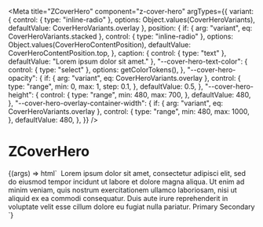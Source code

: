 
<Meta
  title="ZCoverHero"
  component="z-cover-hero"
  argTypes={{
    variant: {
      control: { type: "inline-radio" },
      options: Object.values(CoverHeroVariants),
      defaultValue: CoverHeroVariants.overlay
    },
    position: {
      if: { arg: "variant", eq: CoverHeroVariants.stacked },
      control: { type: "inline-radio" },
      options: Object.values(CoverHeroContentPosition),
      defaultValue: CoverHeroContentPosition.top,
    },
    caption: {
      control: { type: "text" },
      defaultValue: "Lorem ipsum dolor sit amet."
    },
    "--cover-hero-text-color": {
      control: { type: "select" },
      options: getColorTokens(),
    },
    "--cover-hero-opacity": {
      if: { arg: "variant", eq: CoverHeroVariants.overlay },
      control: {
        type: "range",
        min: 0,
        max: 1,
        step: 0.1,
      },
      defaultValue: 0.5,
    },
    "--cover-hero-height": {
      control: {
        type: "range",
        min: 480,
        max: 700,
      },
      defaultValue: 480,
    },
    "--cover-hero-overlay-container-width": {
      if: { arg: "variant", eq: CoverHeroVariants.overlay },
      control: {
        type: "range",
        min: 480,
        max: 1000,
      },
      defaultValue: 480,
    },
  }}
/>

# ZCoverHero

<Canvas>
  <Story name="ZCoverHero">
    {(args) => html`
      <z-cover-hero
        .position=${args.position}
        .variant=${args.variant}
        .caption=${args.caption}
        style=${styleMap({
          "--cover-hero-opacity": `${args["--cover-hero-opacity"]}`,
          "--cover-hero-text-color": `var(${args["--cover-hero-text-color"]})`,
          "--cover-hero-height": `${args["--cover-hero-height"]}px`,
          "--cover-hero-overlay-container-width": `${args["--cover-hero-overlay-container-width"]}px`,
        })}
      >
        <img slot="cover" src="https://miro.medium.com/max/2560/1*q8Lf442Gq2Wrb2aNr3urVg.jpeg" alt="" />
        <span slot="content">
          Lorem ipsum dolor sit amet, consectetur adipisci elit, sed do eiusmod tempor incidunt ut labore et dolore magna aliqua.
          Ut enim ad minim veniam, quis nostrum exercitationem ullamco laboriosam, nisi ut aliquid ex ea commodi consequatur.
          Duis aute irure reprehenderit in voluptate velit esse cillum dolore eu fugiat nulla pariatur.
        </span>
        <span slot="content">
          <z-button variant="primary">Primary</z-button>
          <z-button variant="secondary">Secondary</z-button>
        </span>
      </z-cover-hero>
    `}
  </Story>
</Canvas>

<ArgsTable of="z-cover-hero" />
